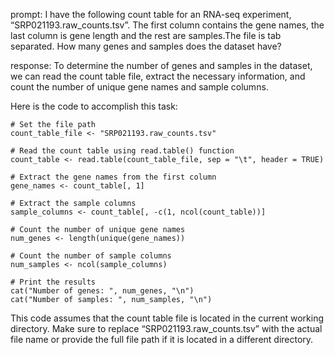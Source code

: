 prompt:
I have the following count table for an RNA-seq experiment, "SRP021193.raw_counts.tsv". The first column contains the gene names, the last column is gene length and the rest are samples.The file is tab separated. How many genes and samples does the dataset have?

response:
To determine the number of genes and samples in the dataset, we can read the count table file, extract the necessary information, and count the number of unique gene names and sample columns.

Here is the code to accomplish this task:

```
# Set the file path
count_table_file <- "SRP021193.raw_counts.tsv"

# Read the count table using read.table() function
count_table <- read.table(count_table_file, sep = "\t", header = TRUE)

# Extract the gene names from the first column
gene_names <- count_table[, 1]

# Extract the sample columns
sample_columns <- count_table[, -c(1, ncol(count_table))]

# Count the number of unique gene names
num_genes <- length(unique(gene_names))

# Count the number of sample columns
num_samples <- ncol(sample_columns)

# Print the results
cat("Number of genes: ", num_genes, "\n")
cat("Number of samples: ", num_samples, "\n")
```

This code assumes that the count table file is located in the current working directory. Make sure to replace "SRP021193.raw_counts.tsv" with the actual file name or provide the full file path if it is located in a different directory.
